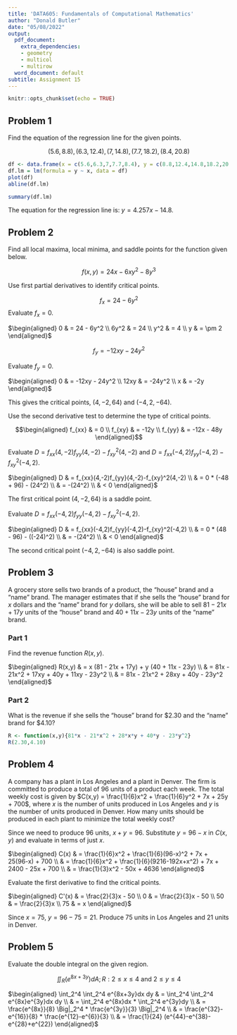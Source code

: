 ```yaml
---
title: 'DATA605: Fundamentals of Computational Mathematics'
author: "Donald Butler"
date: "05/08/2022"
output:
  pdf_document:
    extra_dependencies:
    - geometry
    - multicol
    - multirow
  word_document: default
subtitle: Assignment 15
---
```


```r
knitr::opts_chunk$set(echo = TRUE)
```

## Problem 1

Find the equation of the regression line for the given points.

$$(5.6,8.8),(6.3,12.4),(7,14.8),(7.7,18.2),(8.4,20.8)$$


```r
df <- data.frame(x = c(5.6,6.3,7,7.7,8.4), y = c(8.8,12.4,14.8,18.2,20.8))
df.lm = lm(formula = y ~ x, data = df)
plot(df)
abline(df.lm)
```

```r
summary(df.lm)
```

The equation for the regression line is: $y = 4.257x - 14.8$.

## Problem 2

Find all local maxima, local minima, and saddle points for the function given below.

$$f(x,y) = 24x - 6xy^2 - 8y^3$$

Use first partial derivatives to identify critical points.

$$f_x = 24 - 6y^2$$
Evaluate $f_x = 0$.

$\begin{aligned}
0 & = 24 - 6y^2 \\
6y^2 & = 24 \\
y^2 & = 4 \\
y & = \pm 2
\end{aligned}$

$$f_y = -12xy - 24y^2$$

Evaluate $f_y = 0$.

$\begin{aligned}
0 & = -12xy - 24y^2 \\
12xy & = -24y^2 \\
x & = -2y
\end{aligned}$

This gives the critical points, $(4, -2, 64)$ and $(-4, 2,-64)$.

Use the second derivative test to determine the type of critical points.

$$\begin{aligned}
f_{xx} & = 0 \\
f_{xy} & = -12y \\
f_{yy} & = -12x - 48y
\end{aligned}$$

Evaluate $D = f_{xx}(4,-2)f_{yy}(4,-2)-f_{xy}^2(4,-2)$ and $D = f_{xx}(-4,2)f_{yy}(-4,2)-f_{xy}^2(-4,2)$.

$\begin{aligned}
D & = f_{xx}(4,-2)f_{yy}(4,-2)-f_{xy}^2(4,-2) \\
& = 0 * (-48 + 96) - (24^2) \\
& = -(24^2) \\
& < 0
\end{aligned}$

The first critical point $(4, -2, 64)$ is a saddle point.

Evaluate $D = f_{xx}(-4,2)f_{yy}(-4,2)-f_{xy}^2(-4,2)$.

$\begin{aligned}
D & = f_{xx}(-4,2)f_{yy}(-4,2)-f_{xy}^2(-4,2) \\
& = 0 * (48 - 96) - ((-24)^2) \\
& = -(24^2) \\
& < 0
\end{aligned}$

The second critical point $(-4, 2, -64)$ is also saddle point.

## Problem 3

A grocery store sells two brands of a product, the "house" brand and a "name" brand. The manager estimates that if she sells the "house" brand for $x$ dollars and the "name" brand for $y$ dollars, she will be able to sell $81 - 21x + 17y$ units of the "house" brand and $40 + 11x - 23y$ units of the "name" brand.

### Part 1

Find the revenue function $R(x,y)$.

$\begin{aligned}
R(x,y) & = x (81 - 21x + 17y) + y (40 + 11x - 23y) \\
& = 81x - 21x^2 + 17xy + 40y + 11xy - 23y^2 \\
& = 81x - 21x^2 + 28xy + 40y - 23y^2
\end{aligned}$

### Part 2

What is the revenue if she sells the "house" brand for \$2.30 and the "name" brand for \$4.10?

```r
R <- function(x,y){81*x - 21*x^2 + 28*x*y + 40*y - 23*y^2}
R(2.30,4.10)
```

## Problem 4

A company has a plant in Los Angeles and a plant in Denver. The firm is committed to produce a total of 96 units of a product each week. The total weekly cost is given by $C(x,y) = \frac{1}{6}x^2 + \frac{1}{6}y^2 + 7x + 25y + 700$, where $x$ is the number of units produced in Los Angeles and $y$ is the number of units produced in Denver. How many units should be produced in each plant to minimize the total weekly cost?

Since we need to produce 96 units, $x + y = 96$. Substitute $y = 96 - x$ in $C(x,y)$ and evaluate in terms of just $x$.

$\begin{aligned}
C(x) & = \frac{1}{6}x^2 + \frac{1}{6}(96-x)^2 + 7x + 25(96-x) + 700 \\
& = \frac{1}{6}x^2 + \frac{1}{6}(9216-192x+x^2) + 7x + 2400 - 25x + 700 \\
& = \frac{1}{3}x^2 - 50x + 4636 
\end{aligned}$

Evaluate the first derivative to find the critical points.

$\begin{aligned}
C'(x) & = \frac{2}{3}x - 50 \\
0 & = \frac{2}{3}x - 50 \\
50 & = \frac{2}{3}x \\
75 & = x
\end{aligned}$

Since $x = 75$, $y = 96 - 75 = 21$. Produce 75 units in Los Angeles and 21 units in Denver.

## Problem 5

Evaluate the double integral on the given region.

$$\iint_R (e^{8x+3y})dA; R:2\le x \le 4 \text{ and } 2 \le y \le 4$$

$\begin{aligned}
\int_2^4 \int_2^4 e^{8x+3y}dx dy & = \int_2^4 \int_2^4 e^{8x}e^{3y}dx dy \\
& = \int_2^4 e^{8x}dx * \int_2^4 e^{3y}dy \\
& = \frac{e^{8x}}{8} \Big|_2^4 * \frac{e^{3y}}{3} \Big|_2^4 \\
& = \frac{e^{32}-e^{16}}{8} * \frac{e^{12}-e^{6}}{3} \\
& = \frac{1}{24} (e^{44}-e^{38}-e^{28}+e^{22})
\end{aligned}$
